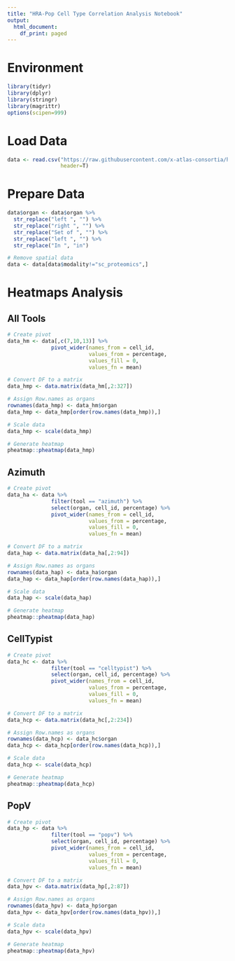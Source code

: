 ```yaml
---
title: "HRA-Pop Cell Type Correlation Analysis Notebook"
output:
  html_document:
    df_print: paged
---
```


# Environment

```r
library(tidyr)
library(dplyr)
library(stringr)
library(magrittr)
options(scipen=999)
```
 
# Load Data

```r
data <- read.csv("https://raw.githubusercontent.com/x-atlas-consortia/hra-pop/main/output-data/v0.9.0/reports/atlas/validation-v5.csv",
                 header=T)
```

# Prepare Data

```r
data$organ <- data$organ %>%
  str_replace("left ", "") %>%
  str_replace("right ", "") %>%
  str_replace("Set of ", "") %>%
  str_replace("left ", "") %>%
  str_replace("In ", "in")

# Remove spatial data
data <- data[data$modality!="sc_proteomics",]
```

# Heatmaps Analysis

## All Tools

```r
# Create pivot
data_hm <- data[,c(7,10,13)] %>% 
              pivot_wider(names_from = cell_id,
                          values_from = percentage,
                          values_fill = 0,
                          values_fn = mean)

# Convert DF to a matrix
data_hmp <- data.matrix(data_hm[,2:327])

# Assign Row.names as organs
rownames(data_hmp) <- data_hm$organ 
data_hmp <- data_hmp[order(row.names(data_hmp)),]

# Scale data
data_hmp <- scale(data_hmp)

# Generate heatmap
pheatmap::pheatmap(data_hmp)
```

## Azimuth

```r
# Create pivot
data_ha <- data %>% 
              filter(tool == "azimuth") %>%
              select(organ, cell_id, percentage) %>%
              pivot_wider(names_from = cell_id,
                          values_from = percentage,
                          values_fill = 0,
                          values_fn = mean)

# Convert DF to a matrix
data_hap <- data.matrix(data_ha[,2:94])

# Assign Row.names as organs
rownames(data_hap) <- data_ha$organ 
data_hap <- data_hap[order(row.names(data_hap)),]

# Scale data
data_hap <- scale(data_hap)

# Generate heatmap
pheatmap::pheatmap(data_hap)
```

## CellTypist

```r
# Create pivot
data_hc <- data %>% 
              filter(tool == "celltypist") %>%
              select(organ, cell_id, percentage) %>%
              pivot_wider(names_from = cell_id,
                          values_from = percentage,
                          values_fill = 0,
                          values_fn = mean)

# Convert DF to a matrix
data_hcp <- data.matrix(data_hc[,2:234])

# Assign Row.names as organs
rownames(data_hcp) <- data_hc$organ 
data_hcp <- data_hcp[order(row.names(data_hcp)),]

# Scale data
data_hcp <- scale(data_hcp)

# Generate heatmap
pheatmap::pheatmap(data_hcp)
```

## PopV

```r
# Create pivot
data_hp <- data %>% 
              filter(tool == "popv") %>%
              select(organ, cell_id, percentage) %>%
              pivot_wider(names_from = cell_id,
                          values_from = percentage,
                          values_fill = 0,
                          values_fn = mean)

# Convert DF to a matrix
data_hpv <- data.matrix(data_hp[,2:87])

# Assign Row.names as organs
rownames(data_hpv) <- data_hp$organ 
data_hpv <- data_hpv[order(row.names(data_hpv)),]

# Scale data
data_hpv <- scale(data_hpv)

# Generate heatmap
pheatmap::pheatmap(data_hpv)
```